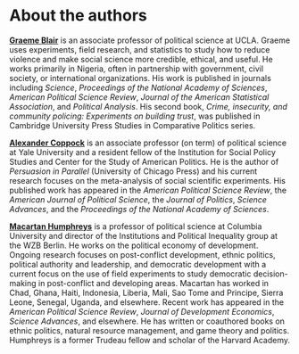 # About the authors {.unnumbered}

[**Graeme Blair**](https://graemeblair.com) is an associate professor of political science at UCLA. Graeme uses experiments, field research, and statistics to study how to reduce violence and make social science more credible, ethical, and useful. He works primarily in Nigeria, often in partnership with government, civil society, or international organizations. His work is published in journals including *Science*, *Proceedings of the National Academy of Sciences*, *American Political Science Review*, *Journal of the American Statistical Association*, and *Political Analysis*. His second book, *Crime, insecurity, and community policing: Experiments on building trust*, was published in Cambridge University Press Studies in Comparative Politics series.

[**Alexander Coppock**](https://alexandercoppock.com) is an associate professor (on term) of political science at Yale University and a resident fellow of the Institution for Social Policy Studies and Center for the Study of American Politics. He is the author of *Persuasion in Parallel* (University of Chicago Press) and his current research focuses on the meta-analysis of social scientific experiments. His published work has appeared in the *American Political Science Review*, the *American Journal of Political Science*, the *Journal of Politics*, *Science Advances*, and the *Proceedings of the National Academy of Sciences*. 

[**Macartan Humphreys**](https://macartan.github.io) is a professor of political science at Columbia University and director of the Institutions and Political Inequality group at the WZB Berlin. He works on the political economy of development. Ongoing research focuses on post-conflict development, ethnic politics, political authority and leadership, and democratic development with a current focus on the use of field experiments to study democratic decision-making in post-conflict and developing areas. Macartan has worked in Chad, Ghana, Haiti, Indonesia, Liberia, Mali, Sao Tome and Principe, Sierra Leone, Senegal, Uganda, and elsewhere. Recent work has appeared in the *American Political Science Review*, *Journal of Development Economics*, *Science Advances*, and elsewhere. He has written or coauthored books on ethnic politics, natural resource management, and game theory and politics. Humphreys is a former Trudeau fellow and scholar of the Harvard Academy.
